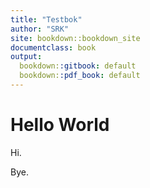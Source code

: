 ```yaml
---
title: "Testbok"
author: "SRK"
site: bookdown::bookdown_site
documentclass: book
output:
  bookdown::gitbook: default
  bookdown::pdf_book: default
---
```


# Hello World

Hi.

Bye.

<!-- If you need PDF output, uncomment bookdown::pdf_book above in YAML. You will need a LaTeX installation, e.g., https://yihui.name/tinytex/ -->

